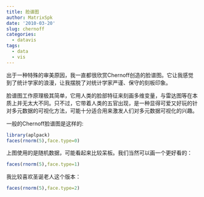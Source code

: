 ```yaml
---
title: 脸谱图
author: MatrixSpk
date: '2010-03-20'
slug: chernoff
categories:
  - datavis
tags:
  - data
  - vis
---
```

出于一种特殊的审美原因，我一直都很欣赏Chernoff创造的脸谱图。它让我感觉到了统计学家的浪漫，让我摆脱了对统计学家严谨、保守的刻板印象。

脸谱图工作原理极其简单，它用人类的脸部特征来刻画多维变量，与雷达图等在本质上并无太大不同。只不过，它带着人类的五官出现，是一种显得可爱又好玩的针对多元数据的可视化方法，可能十分适合用来激发人们对多元数据可视化的兴趣。

一般的Chernoff脸谱图是这样的:

```R
library(aplpack)
faces(rnorm(5),face.type=0)
```

上图使用的是随机数据，可能看起来比较呆板。我们当然可以画一个更好看的：

```R
faces(rnorm(5),face.type=1)
```

我比较喜欢圣诞老人这个版本：

```R
faces(rnorm(5),face.type=2)
```   